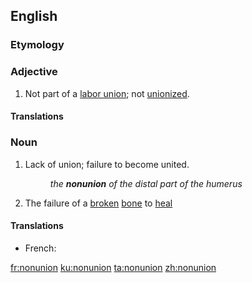 ==English==

===Etymology===
{{prefix|non|union|lang=en}}

===Adjective===
{{en-adj|-}}

# Not part of a [[labor union]]; not [[unionized]].

====Translations====
{{trans-top}}
{{trans-mid}}
{{trans-bottom}}

===Noun===
{{en-noun|~}}

# Lack of union; failure to become united.
#: ''the '''nonunion''' of the distal part of the humerus''
# {{lb|en|countable|pathology}} The failure of a [[broken]] [[bone]] to [[heal]]

====Translations====
{{trans-top|Lack of union}}
* French: {{t+|fr|désunion}}
{{trans-mid}}
{{trans-bottom}}
{{trans-top|Failure of a broken bone}}
{{trans-mid}}
{{trans-bottom}}

[[fr:nonunion]]
[[ku:nonunion]]
[[ta:nonunion]]
[[zh:nonunion]]